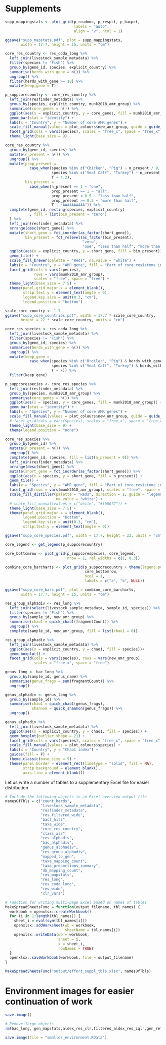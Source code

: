 # Supplements

```r
supp_mappingstats <- plot_grid(p_readnos, p_respct, p_bacpct,
                               labels = "auto",
                               align = "v", ncol = 1)

ggsave("supp_mapstats.pdf", plot = supp_mappingstats, 
       width = 17.7, height = 15, units = "cm")
```

```r
core_res_country <- res_coda_long %>% 
  left_join(livestock_sample_metadata) %>%
  filter(species != "Fish") %>% 
  group_by(gene_id, species, explicit_country) %>% 
  summarise(herds_with_gene = n()) %>% 
  ungroup() %>% 
  filter(herds_with_gene >= 18) %>% 
  mutate(keep_gene = T)

p_suppcorecountry <- core_res_country %>% 
  left_join(resfinder_metadata) %>%
  group_by(species, explicit_country, munk2018_amr_group) %>% 
  summarise(core_genes = n()) %>% 
  ggplot(aes(x = explicit_country, y = core_genes, fill = munk2018_amr_group)) +
  geom_bar(stat = "identity") +
  labs(x = "Country", y = "Number of core AMR genes") +
  scale_fill_manual(values = plot_colours$new_amr_group, guide = guide_legend(title = NULL)) +
  facet_grid(cols = vars(species), scales = "free_x", space = "free_x") +
  theme_light(base_size = 9)
```

```r
core_res_country %>% 
  group_by(gene_id, species) %>% 
  mutate(n_present = n()) %>% 
  ungroup() %>% 
  mutate(prop_present = 
           case_when(species %in% c("Chicken", "Pig") ~ n_present / 9,
                     species %in% c("Veal Calf", "Turkey") ~ n_present / 3,
                     T ~ 4.2),
         bin_present = 
           case_when(n_present == 1 ~ "one",
                     prop_present == 1 ~ "all",
                     prop_present < 0.5 ~ "less than half",
                     prop_present >= 0.5 ~ "more than half",
                     T ~ "AAAAAAAAAA")) %>% 
  complete(gene_id, nesting(species, explicit_country)
           , fill = list(bin_present = "zero")
  ) %>%
  left_join(resfinder_metadata) %>%
  arrange(desc(short_gene)) %>% 
  mutate(short_gene = fct_inorder(as_factor(short_gene)),
         bin_present = fct_relevel(as_factor(bin_present), 
                                   "zero",
                                   "one", "less than half", "more than half", "all")) %>% 
  ggplot(aes(x = explicit_country, y = short_gene, fill = bin_present)) +
  geom_tile() +
  scale_fill_brewer(palette = "Reds", na.value = "white") +
  labs(x = "Country", y = "AMR gene", fill = "Part of core resistome in how many countries (within one host species)?") +
  facet_grid(cols = vars(species),
             rows = vars(munk2018_amr_group), 
             scales = "free", space = "free") +
  theme_light(base_size = 7.5) +
  theme(panel.grid.major.x = element_blank(),
        strip.text.y = element_text(angle = 0),
        legend.key.size = unit(0.3, "cm"),
        legend.position = "bottom")

scale_core_country <- 1.7
ggsave("supp_core_countries.pdf", width = 17.7 * scale_core_country, 
       height = 22 * scale_core_country, units = "cm")
```

```r
core_res_species <- res_coda_long %>% 
  left_join(livestock_sample_metadata) %>%
  filter(species != "Fish") %>% 
  group_by(gene_id, species) %>% 
  summarise(herds_with_gene = n()) %>% 
  ungroup() %>% 
  mutate(keep_gene = 
           case_when(species %in% c("Broiler", "Pig") & herds_with_gene >= 162 ~ T,
                     species %in% c("Veal Calf", "Turkey") & herds_with_gene >= 54 ~ T,
                     T ~ F)) %>% 
  filter(keep_gene)

p_suppcorespecies <- core_res_species %>%
  left_join(resfinder_metadata) %>% 
  group_by(species, munk2018_amr_group) %>% 
  summarise(core_genes = n()) %>% 
  ggplot(aes(x = species, y = core_genes, fill = munk2018_amr_group)) +
  geom_bar(stat = "identity") +
  labs(x = "Species", y = "Number of core AMR genes") +
  scale_fill_manual(values = plot_colours$new_amr_group, guide = guide_legend(title = NULL)) +
  # facet_grid(cols = vars(species), scales = "free_x", space = "free_x") +
  theme_light(base_size = 9) +
  theme(legend.position = "none")
```

```r
core_res_species %>% 
  group_by(gene_id) %>% 
  mutate(n_present = n()) %>% 
  ungroup() %>% 
  complete(gene_id, species, fill = list(n_present = 0)) %>%
  left_join(resfinder_metadata) %>%
  arrange(desc(short_gene)) %>% 
  mutate(short_gene = fct_inorder(as_factor(short_gene))) %>% 
  ggplot(aes(x = species, y = short_gene, fill = n_present)) +
  geom_tile() +
  labs(x = "Species", y = "AMR gene", fill = "Part of core resistome in how many host species?") +
  facet_grid(rows = vars(munk2018_amr_group), scales = "free", space = "free") +
  scale_fill_distiller(palette = "Reds", direction = 1, guide = "legend",
                       na.value = "white") +
  # scale_fill_manual(values = c("white", "#fb8072")) +
  theme_light(base_size = 7.5) +
  theme(panel.grid.major.x = element_blank(),
        legend.position = "bottom",
        legend.key.size = unit(0.3, "cm"),
        strip.text.y = element_text(angle = 0))

ggsave("supp_core_species.pdf", width = 17.7, height = 22, units = "cm")
```

```r
core_legend <- get_legend(p_suppcorecountry)

core_bottomrow <- plot_grid(p_suppcorespecies, core_legend,
                            nrow = 1, rel_widths = c(1, 0.3))

combine_core_barcharts <- plot_grid(p_suppcorecountry + theme(legend.position = "none"),
                                    core_bottomrow,
                                    ncol = 1,
                                    labels = c("a", "b", NULL))

ggsave("supp_core_bars.pdf", plot = combine_core_barcharts, 
       width = 17.7, height = 15, units = "cm")
```

```r
res_group_alphadiv <- res_long %>% 
  left_join(select(livestock_sample_metadata, sample_id, species)) %>% 
  filter(species != "Fish") %>% 
  group_by(sample_id, new_amr_group) %>% 
  summarise(chao1 = quick_chao1(fragmentCount)) %>% 
  ungroup() %>% 
  complete(sample_id, new_amr_group, fill = list(chao1 = 0))

res_group_alphadiv %>% 
  left_join(livestock_sample_metadata) %>% 
  ggplot(aes(x = explicit_country, y = chao1, fill = species))+
  geom_boxplot() + 
  facet_grid(cols = vars(species), rows = vars(new_amr_group),
             scales = "free_x", space = "free")
```

```r
genus_long <- bac_long %>% 
  group_by(sample_id, genus_name) %>% 
  summarise(genus_frags = sum(fragmentCount)) %>% 
  ungroup()

genus_alphadiv <- genus_long %>% 
  group_by(sample_id) %>% 
  summarise(chao1 = quick_chao1(genus_frags),
            shannon = quick_shannon(genus_frags)) %>% 
  ungroup()
```

```r
genus_alphadiv %>% 
  left_join(livestock_sample_metadata) %>% 
  ggplot(aes(x = explicit_country, y = chao1, fill = species)) +
  geom_boxplot(outlier.shape = 21) +
  facet_grid(cols = vars(species), scales = "free_x", space = "free_x") +
  scale_fill_manual(values = plot_colours$species) +
  labs(x = "Country", y = "Chao1 index") +
  guides(fill = F) +
  theme_classic(base_size = 9) +
  theme(panel.border = element_rect(linetype = "solid", fill = NA),
        strip.background = element_blank(),
        axis.line = element_blank())
```


Let us write a number of tables to a supplementary Excel file for easier distribution
```r
# Include the following objects in an Excel overview output file
namesOfTbls = c("count_herds",
                "livestock_sample_metadata",
                "resfinder_metadata",
                "res_filtered_wide",
                "bact_hits",
                "taxa_wide",
                "core_res_country",
                "class_alr",
                "res_alphadiv",
                "bac_alphadiv",
                "genus_alphadiv",
                "res_group_alphadiv",
                "mapped_to_gen",
                "taxa_mapping_count",
                "taxa_proportions_summary",
                "db_mapping_count",
                "res_mapstats",
                "res_long",
                "res_coda_long",
                "res_wide",
                "clr_vars")

# Function for writing multi-page Excel based on names of tables
MakeSpreadSheetsFunc = function(output_filename, tbl_names) {
  workbook = openxlsx::createWorkbook()
  for (i in 1:length(tbl_names)) {
    sheet_i = eval(sym(tbl_names[i]))
    openxlsx::addWorksheet(wb = workbook,
                           sheetName = tbl_names[i])
    openxlsx::writeData(wb = workbook, 
                        sheet = i, 
                        x = sheet_i,
                        rowNames = TRUE)
  }
  openxlsx::saveWorkbook(workbook, file = output_filename)
}

MakeSpreadSheetsFunc("output/effort_suppl_tbls.xlsx", namesOfTbls)
```

# Environment images for easier continuation of work
```r
save.image()

# Remove large objects
rm(bac_long, gen_mapstats,aldex_res_clr,filtered_aldex_res_iqlr,gen_refdata,viz_clr_long)

save.image(file = "smaller_environment.RData")

```

